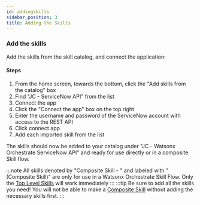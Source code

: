 ```yaml
---
id: addingskills
sidebar_position: 3
title: Adding the Skills
---
```


### Add the skills
Add the skills from the skill catalog, and connect the application:
#### Steps
1. From the home screen, towards the bottom, click the "Add skills from the catalog" box
2. Find "JC - ServiceNow API" from the list
3. Connect the app
  1. Click the "Connect the app" box on the top right
  2. Enter the username and password of the ServiceNow account with access to the REST API
  3. Click connect app
4. Add each imported skill from the list

The skills should now be added to your catalog under "JC - Watsonx Orchestrate ServiceNow API" and ready for use directly or in a composite Skill flow.

:::note
All skills denoted by "Composite Skill - " and labeled with "(Composite Skill)" are only for use in a Watsonx Orchestrate Skill Flow. Only the [Top Level Skills](/servicenow//GettingStarted/skills#top-level-skills) will work immediately
:::
:::tip
Be sure to add all the skills you need! You will not be able to make a [Composite Skill](/servicenow//ImporttoWXO/compositeskills#composite-skills) without adding the necessary skills first.
:::